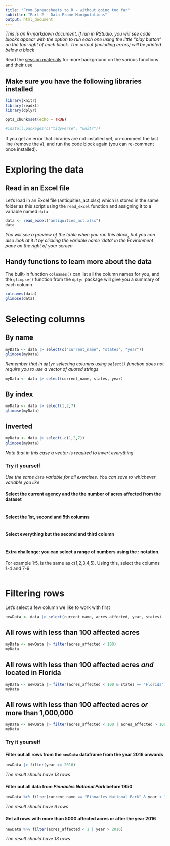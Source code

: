 ```yaml
---
title: "From Spreadsheets to R - without going too far"
subtitle: "Part 2 - Data Frame Manipulations"
output: html_document
---
```


_This is an R-markdown document. If run in RStudio, you will see code blocks appear with the option to run each one using the little "play button" on the top-right of each block. The output (including errors) will be printed below a block_

Read the [session materials](README.md) for more background on the various functions and their use

## Make sure you have the following libraries installed
```r
library(knitr)
library(readxl)
library(dplyr)

opts_chunk$set(echo = TRUE)

#install.packages(c("tidyverse", "knitr"))

```
If you get an error that libraries are not installed yet, un-comment the last line (remove the `#`), and run the code block again (you can re-comment once installed).

# Exploring the data

## Read in an Excel file

Let's load in an Excel file (antiquities_act.xlsx) which is stored in the same folder as this script using the `read_excel` function and assigning it to a variable named `data`

```r
data <- read_excel("antiquities_act.xlsx")
data
```
_You will see a preview of the table when you run this block, but you can also look at it it by clicking the variable name 'data' in the Environment pane on the right of your screen_

## Handy functions to learn more about the data

The built-in function `colnames()` can list all the column names for you, and the `glimpse()` function from the `dplyr` package will give you a summary of each column 

```r
colnames(data)
glimpse(data)
```
# Selecting columns

## By name

```r
myData <- data |> select(c("current_name", "states", "year"))
glimpse(myData)
```

_Remember that in `dplyr` selecting columns using `select()` function does not require you to use a vector of quoted strings_
```r
myData <- data |> select(current_name, states, year)
```

## By index

```r
myData <- data |> select(1,2,7)
glimpse(myData)
```
## Inverted
```r
myData <- data |> select(-c(1,2,7))
glimpse(myData)
```
_Note that in this case a vector is required to invert everything_

### Try it yourself

_Use the same `data` variable for all exercises. You can save to whichever variable you like_

#### Select the current agency and the the number of acres affected from the dataset

```r

```

#### Select the 1st, second and 5th columns
```r

```

#### Select everything but the second and third column
```r

```

#### Extra challenge: you can select a range of numbers using the <first>:<last> notation. 

For example 1:5, is the same as c(1,2,3,4,5). Using this, select the columns 1-4 and 7-9

```r

```

# Filtering rows

Let's select a few column we like to work with first
```r
newData <- data |> select(current_name, acres_affected, year, states)
```


## All rows with less than 100 affected acres
```r
myData <- newData |> filter(acres_affected < 100)
myData
```

## All rows with less than 100 affected acres _and_ located in Florida
```r
myData <- newData |> filter(acres_affected < 100 & states == "Florida")
myData
```

## All rows with less than 100 affected acres _or_ more than 1,000,000
```r
myData <- newData |> filter(acres_affected < 100 | acres_affected > 1000000)
myData
```

### Try it yourself

#### Filter out all rows from the `newData` dataframe from the year 2016 onwards
```r
newData |> filter(year >= 2016)
```
_The result should have 13 rows_

#### Filter out all data from _Pinnacles National Park_ before 1950
```r
newData %>% filter(current_name == "Pinnacles National Park" & year < 1950)
```
_The result should have 6 rows_

####  Get all rows with more than 5000 affected acres or after the year 2016
```r
newData %>% filter(acres_affected < 1 | year > 2016)
```
_The result should have 13 rows_
